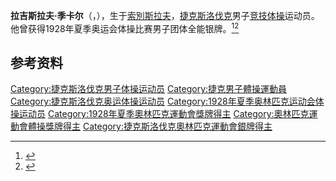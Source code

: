 {{NoteTA|G1=Sports}}
'''拉吉斯拉夫·季卡尔'''（{{lang-cs|Ladislav Tikal}}，{{bd|1905年|5月25日|1980年|6月30日}}），生于[[索別斯拉夫|索別斯拉夫]]，[[捷克斯洛伐克|捷克斯洛伐克]]男子[[竞技体操|竞技体操]]运动员。他曾获得1928年夏季奥运会体操比赛男子团体全能银牌。<ref>{{Cite web|title=Ladislav TIKAL|url=https://www.olympic.org/ladislav-tikal|accessdate=2021-03-28|work=International Olympic Committee|archive-date=2016-10-07|archive-url=https://web.archive.org/web/20161007113238/https://www.olympic.org/ladislav-tikal|dead-url=no}}</ref><ref name=sref>{{cite Sports-Reference |url=https://www.sports-reference.com/olympics/athletes/ti/ladislav-tikal-1.html |archive-url=https://web.archive.org/web/20200418110615/https://www.sports-reference.com/olympics/athletes/ti/ladislav-tikal-1.html |name=Ladislav Tikal |archive-date=2020-04-18 |accessdate=2012-07-04}}</ref>

== 参考资料 ==
{{reflist}}

{{Authority control}}
{{DEFAULTSORT:Tikal, Ladislav}}
[[Category:捷克斯洛伐克男子体操运动员|Category:捷克斯洛伐克男子体操运动员]]
[[Category:捷克男子體操運動員|Category:捷克男子體操運動員]]
[[Category:捷克斯洛伐克奥运体操运动员|Category:捷克斯洛伐克奥运体操运动员]]
[[Category:1928年夏季奥林匹克运动会体操运动员|Category:1928年夏季奥林匹克运动会体操运动员]]
[[Category:1928年夏季奧林匹克運動會獎牌得主|Category:1928年夏季奧林匹克運動會獎牌得主]]
[[Category:奧林匹克運動會體操獎牌得主|Category:奧林匹克運動會體操獎牌得主]]
[[Category:捷克斯洛伐克奧林匹克運動會銀牌得主|Category:捷克斯洛伐克奧林匹克運動會銀牌得主]]